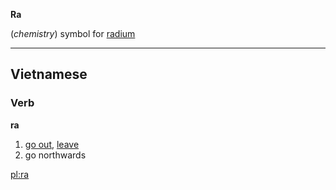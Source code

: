 '''Ra'''

(''chemistry'') symbol for [[radium]]

----

==Vietnamese==
===Verb===
'''ra'''

# [[go out]], [[leave]]
# go northwards

[[pl:ra]]